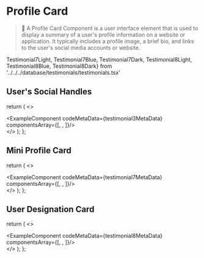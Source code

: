 # Profile Card

> 👤 A Profile Card Component is a user interface element that is used to display a summary of a user's profile information on a website or application. It typically includes a profile image, a brief bio, and links to the user's social media accounts or website. 

Testimonial7Light, Testimonial7Blue, Testimonial7Dark,
Testimonial8Light, Testimonial8Blue, Testimonial8Dark} from '../../../database/testimonials/testimonials.tsx'

## User's Social Handles

  return (
    <>
    <div className='mb-20'>
        <ExampleComponent codeMetaData={testimonial3MetaData} componentsArray={[<Testimonial3Light />, <Testimonial3Blue/>, <Testimonial3Dark/>]}/>
    </div>
    </>
  );
};

<Testimonial3/>

## Mini Profile Card

  return (
    <>
    <div className='mb-20'>
        <ExampleComponent codeMetaData={testimonial7MetaData} componentsArray={[<Testimonial7Light />, <Testimonial7Blue/>, <Testimonial7Dark/>]}/>
    </div>
    </>
  );
};

<Testimonial7/>


## User Designation Card

  return (
    <>
    <div className='mb-20'>
        <ExampleComponent codeMetaData={testimonial8MetaData} componentsArray={[<Testimonial8Light />, <Testimonial8Blue/>, <Testimonial8Dark/>]}/>
    </div>
    </>
  );
};

<Testimonial8/>